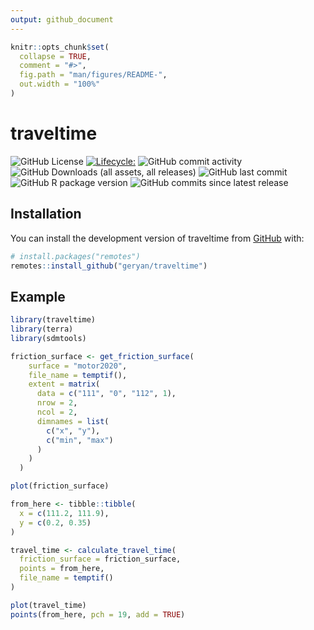 ```yaml
---
output: github_document
---
```


<!-- README.md is generated from README.Rmd. Please edit that file -->

```r
knitr::opts_chunk$set(
  collapse = TRUE,
  comment = "#>",
  fig.path = "man/figures/README-",
  out.width = "100%"
)
```

# traveltime


![GitHub License](https://img.shields.io/github/license/geryan/traveltime)
[![Lifecycle:](https://img.shields.io/badge/lifecycle-experimental-orange.svg)](https://lifecycle.r-lib.org/articles/stages.html#experimental)
![GitHub commit activity](https://img.shields.io/github/commit-activity/w/geryan/traveltime)
![GitHub Downloads (all assets, all releases)](https://img.shields.io/github/downloads/geryan/traveltime/total)
![GitHub last commit](https://img.shields.io/github/last-commit/geryan/traveltime)
![GitHub R package version](https://img.shields.io/github/r-package/v/geryan/traveltime)
![GitHub commits since latest release](https://img.shields.io/github/commits-since/geryan/traveltime/latest)


## Installation

You can install the development version of traveltime from [GitHub](https://github.com/) with:

``` r
# install.packages("remotes")
remotes::install_github("geryan/traveltime")
```

## Example



```r
library(traveltime)
library(terra)
library(sdmtools)

friction_surface <- get_friction_surface(
    surface = "motor2020",
    file_name = temptif(),
    extent = matrix(
      data = c("111", "0", "112", 1),
      nrow = 2,
      ncol = 2,
      dimnames = list(
        c("x", "y"),
        c("min", "max")
      )
    )
  )

plot(friction_surface)
```

```r
from_here <- tibble::tibble(
  x = c(111.2, 111.9),
  y = c(0.2, 0.35)
)

travel_time <- calculate_travel_time(
  friction_surface = friction_surface,
  points = from_here,
  file_name = temptif()
)

plot(travel_time)
points(from_here, pch = 19, add = TRUE)
```

